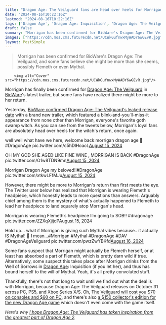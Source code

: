 ```yaml
---
title: "Dragon Age: The Veilguard fans are head over heels for Morrigan's return, but we've got more questions than answers"
date: "2024-08-16T10:22:16Z"
lastmod: "2024-08-16T10:22:16Z"
tags: ['Dragon Age', 'Dragon Age: Inquisition', 'Dragon Age: The Veilguard', 'BioWare', 'Morrigan', 'Flemeth', 'Mythal']
draft: false
summary: "Morrigan has been confirmed for BioWare's Dragon Age: The Veilguard, and some fans believe she might be more than she seems, possibly Flemeth or even Mythal."
images: ["https://cdn.mos.cms.futurecdn.net/UCWkGufnwxMyWADY6wGEvR.jpg"]
layout: PostSimple
---
```

> Morrigan has been confirmed for BioWare's Dragon Age: The Veilguard, and some fans believe she might be more than she seems, possibly Flemeth or even Mythal.


        <img alt="Cover" src="https://cdn.mos.cms.futurecdn.net/UCWkGufnwxMyWADY6wGEvR.jpg"/>
        
Morrigan has finally been confirmed for [Dragon Age: The Veilguard](https://www.gamesradar.com/dragon-age-4-confirmed-release-date-solas-wishlist-news/) in [BioWare](https://www.gamesradar.com/tag/bioware/)'s latest trailer, but some fans have realized there might be more to her return.

Yesterday, [BioWare confirmed Dragon Age: The Veilguard's leaked release date](https://www.gamesradar.com/games/dragon-age/dragon-age-the-veilguard-release-date-leaks-online-right-before-its-official-reveal/) with a brand new trailer, which featured a blink-and-you'll-miss-it appearance from none other than Morrigan, everyone's favorite goth swamp witch. As you can see from the tweets below, Morrigan's loyal fans are absolutely head over heels for the witch's return, once again.

well well what have we here, welcome back morrigan dragon age 🥲 #DragonAge pic.twitter.com/c5hDlHoaoL[August 15, 2024](https://twitter.com/haruspis/status/1824119369871335913)

OH MY GOD SHE AGED LIKE FINE WINE , MORRIGAN IS BACK #DragonAge pic.twitter.com/O1w8TDN9mn[August 15, 2024](https://twitter.com/RenMods/status/1824115805904109771)

Morrigan Dragon Age my beloved!!#DragonAge pic.twitter.com/xtkwLFfMJu[August 15, 2024](https://twitter.com/blightedart/status/1824120983411908766)

However, there might be more to Morrigan's return than first meets the eye. The Twitter user below has realized that Morrigan is wearing Flemeth's headpiece, which honestly leads to more questions than answers. Arguably chief among them is the mystery of what's actually happened to Flemeth to lead her headpiece to land squarely atop Morrigan's head.

Morrigan is wearing Flemeth’s headpiece I’m going to SOB!! #dragonage pic.twitter.com/ZZXqXjijdP[August 15, 2024](https://twitter.com/spacedogclaire/status/1824117789172342939)

Hold up... what if Morrigan is giving such Mythal vibes because.. it actually IS Mythal! 👀 I mean...#Morrigan #Mythal #DragonAge #DAV #DragonAgeVeilguard pic.twitter.com/pwzZwYBKfd[August 16, 2024](https://twitter.com/ThedasWolves/status/1824351727081914686)

Some fans suspect that Morrigan might actually be Flemeth herself, or at least has absorbed a part of Flemeth, which is pretty darn wild if true. Alternatively, some suspect this takes place after Morrigan drinks from the Well of Sorrows in [Dragon Age](https://www.gamesradar.com/tag/dragon-age/): Inquisition (if you let her), and thus has bound herself to the will of Mythal. Yeah, it's all pretty convoluted stuff. 

Thankfully, there's not that long to wait until we find out what the deal is with Morrigan, because Dragon Age: The Veilguard releases on October 31 across PC, PS5, and Xbox Series X/S. Oh, [The Veilguard will cost you $70 on consoles and $60 on PC](https://www.gamesradar.com/games/dragon-age/dragon-age-the-veilguard-costs-dollar70-on-ps5-and-xbox-series-x-but-only-dollar60-on-pc/), and there's also [a $150 collector's edition for the new Dragon Age game](https://www.gamesradar.com/games/dragon-age/dragon-age-the-veilguard-collectors-edition-is-dollar150-and-it-doesnt-even-come-with-the-game/) which doesn't even come with the game itself. 

*Here's why *[<em>I hope Dragon Age: The Veilguard has taken inspiration from the greatest part of Dragon Age 2</em>](https://www.gamesradar.com/games/dragon-age/i-hope-dragon-age-the-veilguard-has-taken-inspiration-from-the-greatest-part-of-dragon-age-2/)*.*
        